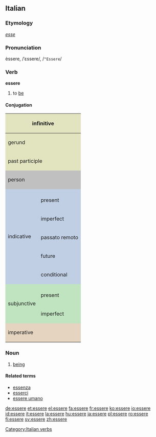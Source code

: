 ==Italian==

===Etymology===
{{L.|it}} ''[[esse]]''

===Pronunciation===
èssere, /ˈɛssere/, /<tt>"Essere</tt>/

===Verb===
'''essere'''

# to [[be]]

====Conjugation====
<center>
{| style="background:#F0F0F0"

|-
! colspan="3" style="background:#e2e4c0" | infinitive
| colspan="5" | essere

|-
! colspan="3" style="background:#e2e4c0" | gerund
| colspan="5" | [[essendo]]

|-
! colspan="3" style="background:#e2e4c0" | past participle
| colspan="5" | [[stato]]

|-
! colspan="2" rowspan="2" style="background:#C0C0C0" | person
! colspan="3" style="background:#C0C0C0" | singular
! colspan="3" style="background:#C0C0C0" | plural

|-
! style="background:#C0C0C0;width:12.5%" | first
! style="background:#C0C0C0;width:12.5%" | second
! style="background:#C0C0C0;width:12.5%" | third
! style="background:#C0C0C0;width:12.5%" | first
! style="background:#C0C0C0;width:12.5%" | second
! style="background:#C0C0C0;width:12.5%" | third

|-
! style="background:#c0cfe4" rowspan="6" | indicative
! style="background:#c0cfe4" |
! style="background:#c0cfe4" | io
! style="background:#c0cfe4" | tu
! style="background:#c0cfe4" | lui/lei
! style="background:#c0cfe4" | noi
! style="background:#c0cfe4" | voi
! style="background:#c0cfe4" | loro

|-
! style="height:3em;background:#c0cfe4" | present
| [[sono]]
| [[sei]]
| [[è]]
| [[siamo]]
| [[siete]]
| [[sono]]

|-
! style="height:3em;background:#c0cfe4" | imperfect
| [[ero]]
| [[eri]]
| [[era]]
| [[eravamo]]
| [[eravate]]
| [[erano]]

|-
! style="height:3em;background:#c0cfe4" | passato remoto
| [[fui]]
| [[fosti]]
| [[fu]]
| [[fummo]]
| [[foste]]
| [[furono]]

|-
! style="height:3em;background:#c0cfe4" | future
| [[sarò]]
| [[sarai]]
| [[sarà]]
| [[saremo]]
| [[sarete]]
| [[saranno]]

|-
! style="height:3em;background:#c0cfe4" | conditional
| [[sarei]]
| [[saresti]]
| [[sarebbe]]
| [[saremmo]]
| [[sareste]]
| [[sarebbero]]

|-
! style="background:#c0e4c0" rowspan="3" | subjunctive
! style="background:#c0e4c0" |
! style="background:#c0e4c0" | che io
! style="background:#c0e4c0" | che tu
! style="background:#c0e4c0" | che lui/che lei
! style="background:#c0e4c0" | che noi
! style="background:#c0e4c0" | che voi
! style="background:#c0e4c0" | che loro

|-
! style="height:3em;background:#c0e4c0" | present
| [[sia]]
| sia
| sia
| [[siamo]]
| [[siate]]
| [[siano]]

|-
! style="height:3em;background:#c0e4c0" rowspan="1" | imperfect
| [[fossi]]
| [[fosse]]
| fosse
| fossimo
| foste
| fossero

|-
! colspan="2" rowspan="2" style="height:3em;background:#e4d4c0" | imperative
! style="background:#e4d4c0" | -
! style="background:#e4d4c0" | tu
! style="background:#e4d4c0" | lui/lei
! style="background:#e4d4c0" | noi
! style="background:#e4d4c0" | voi
! style="background:#e4d4c0" | loro

|-
|
| [[sii]]
|
|
| [[siate]]
|

|}
</center>

===Noun===
{{it-noun|esser|m|e|i}}

# [[being]]

====Related terms====
*[[essenza]]
*[[esserci]]
*[[essere umano]]

[[Category:Italian verbs]]

[[de:essere]]
[[et:essere]]
[[el:essere]]
[[fa:essere]]
[[fr:essere]]
[[ko:essere]]
[[io:essere]]
[[id:essere]]
[[it:essere]]
[[la:essere]]
[[hu:essere]]
[[ja:essere]]
[[pl:essere]]
[[ro:essere]]
[[fi:essere]]
[[sv:essere]]
[[zh:essere]]